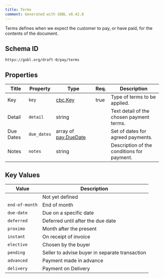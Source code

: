 ```yaml
---
title: Terms
comment: Generated with GOBL v0.42.8
---
```


Terms defines when we expect the customer to pay, or have paid, for the contents of the document.

## Schema ID

`https://gobl.org/draft-0/pay/terms`

## Properties

| Title     | Property    | Type                                          | Req. | Description                                |
|-----------|-------------|-----------------------------------------------|------|--------------------------------------------|
| Key       | `key`       | [cbc.Key](/draft-0/cbc/key)                   | true | Type of terms to be applied.               |
| Detail    | `detail`    | string                                        |      | Text detail of the chosen payment terms.   |
| Due Dates | `due_dates` | array of [pay.DueDate](/draft-0/pay/due_date) |      | Set of dates for agreed payments.          |
| Notes     | `notes`     | string                                        |      | Description of the conditions for payment. |

## Key Values

| Value          | Description                                    |
|----------------|------------------------------------------------|
|                | Not yet defined                                |
| `end-of-month` | End of month                                   |
| `due-date`     | Due on a specific date                         |
| `deferred`     | Deferred until after the due date              |
| `proximo`      | Month after the present                        |
| `instant`      | On receipt of invoice                          |
| `elective`     | Chosen by the buyer                            |
| `pending`      | Seller to advise buyer in separate transaction |
| `advanced`     | Payment made in advance                        |
| `delivery`     | Payment on Delivery                            |

